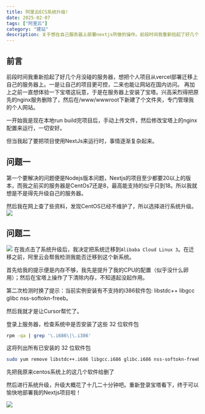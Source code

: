 ```yaml
---
title: 阿里云ECS系统升级!
date: 2025-02-07
tags: ["阿里云"]
category: "建站"
description: 关于想在自己服务器上部署nextjs所做的操作。前段时间我重新拾起了好几个月没碰的服务器，想把个人项目从vercel部署迁移上自己的服务器上。没想到系统问题成了拦路虎。
---
```


## 前言

前段时间我重新拾起了好几个月没碰的服务器，想把个人项目从vercel部署迁移上自己的服务器上。一是让自己的项目更可控，二来也能让网站在国内访问。
再加上之前一直想体验一下宝塔这玩意，于是在服务器上安装了宝塔。兴高采烈得把原先的nginx服务删除了，然后在/www/wwwroot下新建了个文件夹，专门管理我的个人网站。

一开始我是现在本地run build完项目后，手动上传文件，然后修改宝塔上的nginx配置来运行，一切安好。

但当我起了要把项目使用NextJs来运行时，事情逐渐复杂起来。

## 问题一

第一个要解决的问题便是Nodejs版本问题，Nextjs的项目至少都要20以上的版本，而我之前买的服务器是CentOs7还是8，最高能支持的似乎只到18。所以我就想是不是得先升级自己的服务器。

然后我在网上查了些资料，发现CentOS已经不维护了，所以选择进行系统升级。
![](/images/20250207ecsUpdate/1.png)


## 问题二
![](/images/20250207ecsUpdate/2.png)
在我点击了系统升级后，我决定把系统迁移到`Alibaba Cloud Linux 3`。在迁移之前，阿里云会帮我检测我能否迁移到这个新系统。

首先给我的提示便是内存不够，我先是提升了我的CPU的配置（似乎没什么卵用）；然后在宝塔上操作了下清除内存，不知道起没起作用。

第二次检测时换了提示：当前实例安装有不支持的i386软件包: libstdc++ libgcc glibc nss-softokn-freeb。

然后我就才是让Cursor帮忙了。

登录上服务器，检查系统中是否安装了这些 32 位软件包
```bash
rpm -qa | grep '\.i686\|\.i386'
```
这将列出所有已安装的 32 位软件包

```bash
sudo yum remove libstdc++.i686 libgcc.i686 glibc.i686 nss-softokn-freebl.i686
```
先把我原来centos系统上的这几个软件给删了

然后进行系统升级，升级大概花了十几二十分钟吧。重新登录宝塔看下，终于可以愉快地部署我的Nextjs项目啦！

![](/images/20250207ecsUpdate/3.png)


